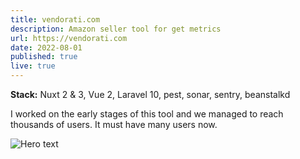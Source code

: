 ```yaml
---
title: vendorati.com
description: Amazon seller tool for get metrics
url: https://vendorati.com
date: 2022-08-01
published: true
live: true
---
```


**Stack:** Nuxt 2 & 3, Vue 2, Laravel 10, pest, sonar, sentry, beanstalkd

I worked on the early stages of this tool and we managed to reach thousands of users. It must have many users now.

![Hero text](/images/vendorati/screenshot.png)
